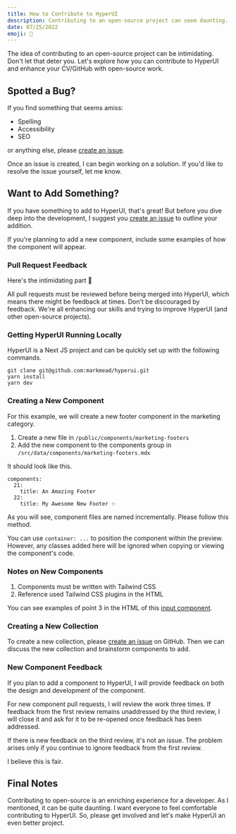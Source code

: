 ```yaml
---
title: How to Contribute to HyperUI
description: Contributing to an open-source project can seem daunting. Learn how you can get involved with the development of HyperUI.
date: 07/25/2022
emoji: 🫵
---
```


The idea of contributing to an open-source project can be intimidating. Don't let that deter you. Let's explore how you can contribute to HyperUI and enhance your CV/GitHub with open-source work.

## Spotted a Bug?

If you find something that seems amiss:

- Spelling
- Accessibility
- SEO

or anything else, please [create an issue](https://github.com/markmead/hyperui/issues/new/choose).

Once an issue is created, I can begin working on a solution. If you'd like to resolve the issue yourself, let me know.

## Want to Add Something?

If you have something to add to HyperUI, that's great! But before you dive deep into the development, I suggest you [create an issue](https://github.com/markmead/hyperui/issues/new/choose) to outline your addition.

If you're planning to add a new component, include some examples of how the component will appear.

### Pull Request Feedback

Here's the intimidating part 👻

All pull requests must be reviewed before being merged into HyperUI, which means there might be feedback at times. Don't be discouraged by feedback. We're all enhancing our skills and trying to improve HyperUI (and other open-source projects).

### Getting HyperUI Running Locally

HyperUI is a Next JS project and can be quickly set up with the following commands.

```
git clone git@github.com:markmead/hyperui.git
yarn install
yarn dev
```

### Creating a New Component

For this example, we will create a new footer component in the marketing category.

1. Create a new file in `/public/components/marketing-footers`
2. Add the new component to the components group in `/src/data/components/marketing-footers.mdx`

It should look like this.

```
components:
  21:
    title: An Amazing Footer
  22:
    title: My Awesome New Footer ✨

```

As you will see, component files are named incrementally. Please follow this method.

You can use `container: ...` to position the component within the preview. However, any classes added here will be ignored when copying or viewing the component's code.

### Notes on New Components

1. Components must be written with Tailwind CSS
2. Reference used Tailwind CSS plugins in the HTML

You can see examples of point 3 in the HTML of this [input component](/components/application-ui/pagination#component-3).

### Creating a New Collection

To create a new collection, please [create an issue](https://github.com/markmead/hyperui/issues/new/choose) on GitHub. Then we can discuss the new collection and brainstorm components to add.

### New Component Feedback

If you plan to add a component to HyperUI, I will provide feedback on both the design and development of the component.

For new component pull requests, I will review the work three times. If feedback from the first review remains unaddressed by the third review, I will close it and ask for it to be re-opened once feedback has been addressed.

If there is new feedback on the third review, it's not an issue. The problem arises only if you continue to ignore feedback from the first review.

I believe this is fair.

## Final Notes

Contributing to open-source is an enriching experience for a developer. As I mentioned, it can be quite daunting. I want everyone to feel comfortable contributing to HyperUI. So, please get involved and let's make HyperUI an even better project.
